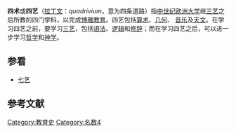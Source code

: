 '''四术'''或'''四艺'''（[[拉丁文|拉丁文]]：''quadrivium''，意为四条道路）指[[中世纪|中世纪]][[欧洲|欧洲]][[大学|大学]]继[[三艺|三艺]]之后所教的四门学科，以完成[[博雅教育|博雅教育]]。四艺包括[[算术|算术]]、[[几何|几何]]、 [[音乐|音乐]]及[[天文|天文]]。在学习四艺之前，要学习[[三艺|三艺]]，包括[[语法|语法]]、[[逻辑|逻辑]]和[[修辞|修辞]]；而在学习四艺之后，可以进一步学习[[哲学|哲学]]和[[神学|神学]]。

==参看==
* [[博雅教育|七艺]]

==参考文献==
<references />

[[Category:教育史|Category:教育史]]
[[Category:名数4|Category:名数4]]